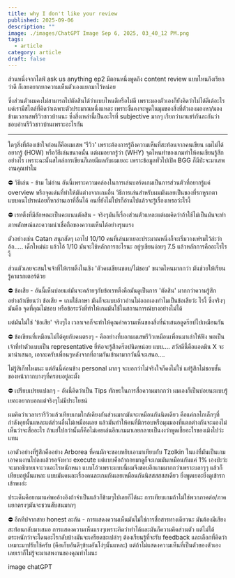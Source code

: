 ```yaml
---
title: why I don't like your review
published: 2025-09-06
description: ""
image: ./images/ChatGPT Image Sep 6, 2025, 03_40_12 PM.png
tags:
  - article
category: article
draft: false
---
```


ส่วนหนึ่งจากไลฟ์ ask us anything ep2 มีตอนหนึ่งพูดถึง content review แบบไหนถึงเรียกว่าดี ก็เลยอยากยกความเห็นตัวเองแยกมาไว้หน่อย  
  
ซึ่งส่วนตัวผมคงไม่สามารถไปตัดสินได้ว่าแบบไหนดีหรือไม่ดี เพราะมองตัวเองก็ยังคิดว่าไม่ได้ดีเด้อะไร แค่เรามีสไตล์ที่คิดว่าเฉพาะตัวประมาณหนึ่งแหละ เพราะงั้นคงจะพูดในมุมของสิ่งที่ตัวเองมองหา/มองข้ามเวลาเสพรีวิวชาวบ้านนะ ซึ่งสิ่งเหล่านี้เป็นอะไรที่ subjective มากๆ เรียกว่ามาแชร์กันละกันว่าชอบอ่านรีวิวชาวบ้านเพราะอะไรกัน  
  
---  
ใดๆสิ่งที่ต้องเข้าใจก่อนก็คือผมเสพ 'รีวิว' เพราะต้องการรู้ถึงความเห็นที่สะท้อนจากคนเขียน ผมไม่ได้อยากรู้ (HOW) หรือวิธีเล่นขนาดนั้น แต่ผมอยากรู้ว่า (WHY) จุดไหนทำของเกมทำให้คนเขียนรู้สึกอย่างไร เพราะฉะนั้นสไตล์การเขียนก็เลยมีผลกับผมเยอะ เพราะข้อมูลทั่วไปเปิด BGG ก็มีป่ะจะมาเสพงานคุณทำไม  
  
⛔️ วิธีเล่น - ข้าม ไม่อ่าน อันนี้เพราะความคล่องในการเล่นบอร์ดเกมเป็นการส่วนตัวที่อยากรู้แค่ overview หรือจุดเด่นที่ทำให้มันต่างจากเกมอื่น วิธีการเล่นสำหรับผมมันเลยเป็นของที่รกหูรกตา แบบคนโปรหน่อยก็หาอ่านเอาที่อื่นได้ คนที่ยังไม่โปรก็อ่านไปแล้วจะรู้เรื่องเหรอว่ะไรงี้  
  
⛔️ เรทติ้งที่มีลักษณะเป็นคะแนนตัดสิน - จริงๆมันก็เรื่องส่วนตัวแหละแต่ผมคิดว่าถ้าใช้ไม่เป็นมันจะทำภาพลักษณ์และความน่าเชื่อถือของความเห็นได้อย่างรุนแรง  
  
ตัวอย่างเช่น Catan สนุกสัดๆ เอาไป 10/10 คนที่เล่นมาเยอะประมาณหนึ่งก็จะเริ่มวางเฟรมไว้ล่ะว่าอ้อ..... เด็กใหม่น่ะ แล้วไอ้ 1/10 มันจะใช้หลักการอะไรนะ อยู่ๆเขียนง่อยๆ 7.5 แล้วหลักการคืออะไรไรงี้  
  
ส่วนตัวเลยจะสนใจเจ้าที่ให้เรทติ้งในเชิง 'ตัวคนเขียนชอบ/ไม่ชอบ' ขนาดไหนมากกว่า มันช่วยให้เรียนรู้คาแรกเตอร์ด้วย  
  
⛔️ ข้อเสีย - อันนี้เห็นบ่อยแต่มันจะคล้ายๆกับข้อเรทติ้งคือมันดูเป็นการ 'ตัดสิน' มากกว่าความรู้สึก อย่างถ้าเขียนว่า ข้อเสีย = เกมใช้ภาษา มันก็จะแบบอ้าวอ่านไม่ออกเองทำไมเป็นข้อเสียว่ะ ไรงี้ ซึ่งจริงๆมันคือ จุดที่คุณไม่ชอบ หรือข้อระวังที่ทำให้เกมมันใช้ในสถานการณ์บางอย่างไม่ได้  
  
แต่มันไม่ใช่ 'ข้อเสีย' จริงๆไง เวลาเจอก็จะทำให้คุณค่าความเห็นของสิ่งที่นำเสนอดูดร๊อปไปเหมือนกัน  
  
⛔️ ข้อเขียนที่เหมือนไม่ได้คุยกับคนตรงๆ - คืออย่างที่บอกผมเสพรีวิวเหมือนเพื่อนมาเล่าให้ฟัง พอเป็นเจ้าที่ทำตัวแบบเป็น representative ยี่ห้อจะรู้สึกดร๊อปนิดหน่อย แบบ.... สวัสดีนี้คือแอดมิน X จะมานำเสนอ, เอาละครับเพื่อนๆหลังจากที่ถามกันเข้ามามากวันนี้จะเสนอ....  
  
ไม่รู้สิเก็ทไหมนะ แต่อันนี้ค่อนข้าง personal มากๆ จะบอกว่าไม่จริงใจก็คงไม่ใช่ แต่รู้สึกไม่ชอบชั้นของหน้ากากบางๆที่ครอบอยู่ละมั้ง  
  
⛔️ เปรียบเปรยแปลกๆ - อันนี้คิดว่าเป็น Tips ทักษะในการสื่อความมากกว่า ผมเองก็เป็นบ่อยนะแบบรู้เยอะอยากบอกแต่จริงๆไม่มีประโยชน์  
  
ผมคิดว่าเวลาเรารีวิวแล้วเทียบเกมใกล้เคียงกันส่วนมากมันจะเหมือนกันนิดเดียว คือแค่กลไกเล็กๆที่กำลังคุยนั้นแหละแต่ส่วนอื่นไม่เหมือนเลย แล้วมันทำให้คนที่มีกรอบหรือมุมมองที่แตกต่างกันจะมองไม่เห็นว่าจะสื่ออะไร ถ้าแย่ไปกว่านั้นก็คือไม่เคยเล่นอีกเกมมาเลยกลายเป็นงงว่าพูดเชี้ยอะไรของเมิงไปว่ะแทน  
  
เอาตัวอย่างที่รู้สึกคืออย่าง Arborea ที่คนมักจะชอบหยิบเอามาเทียบกับ Tzolkin ในแง่ที่มันเป็นเกมเอาคนงานไปลงแล้วรอจังหวะ execute แต่แบบคือถ้าถอยมาดูก็จะเกมมันเหมือนกันแค่ 1% เองป่ะว่ะ จะมาอธิบายเจาะวนอะไรหนักหนา แบบโอ้วเพราะแบบนี้ผมจึงชอบอีกเกมมากกว่าเพราะบลาๆๆ แล้วก็เทียบอยู่นั้นแหละ แบบมันคนละเรื่องคนละเกมกันเลยเหมือนกันนิสสสสสสเดียว ยิ่งพูดเยอะยิ่งดูเข้ารกเข้าพงอ่ะ  
  
ประเด็นคือยกมาแค่พออ้างอิงถ้าจำเป็นแล้วก็ข้ามๆไปเลยก็ได้นะ การเทียบเกมถ้าไม่ใช่พวกภาคต่อ/ภาคแยกตรงๆมันจะชวนสับสนมากๆ  
  
⛔️ อีกทีปจากสาย honest ละกัน - การแสดงความเห็นมันไม่ใช่การสื่อสารทางเดียวนะ มันต้องมีเสียงสะท้อนกลับมาเสมอ การแสดงความเห็นแรงๆเพราะคิดว่าทำได้และมันก็ความคิดส่วนตัว แต่ไม่ได้ตระหนักว่าจะโดนอะไรกลับบ้างมันจะเครียดซะเปล่าๆ ต้องเรียนรู้ที่จะรับ feedback และเลือกที่คิดว่าเหมาะมาปรับใช้ครับ (คือเก็บอันดีๆข้ามอันโง่ๆนั้นแหละ) แต่ถ้าไม่แสดงความเห็นที่เป็นตัวของตัวเองเลยเราก็ไม่รู้จะมาเสพงานของคุณทำไมนะ  
  
image chatGPT
